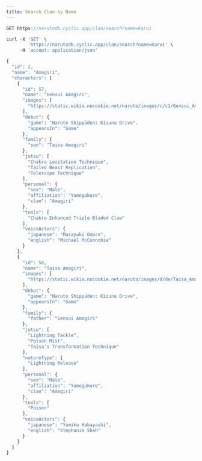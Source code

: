 ```yaml
---
title: Search Clan by Name
---
```


```js
GET https://narutodb.cyclic.app/clan/search?name=Karui
```

```js
curl -X 'GET' \
        'https://narutodb.cyclic.app/clan/search?name=Karui' \
     -H 'accept: application/json'
```

```js
{
  "id": 2,
  "name": "Amagiri",
  "characters": [
    {
      "id": 57,
      "name": "Gensui Amagiri",
      "images": [
        "https://static.wikia.nocookie.net/naruto/images/c/c1/Gensui_Amagiri.png/revision/latest?cb=20110527130053"
      ],
      "debut": {
        "game": "Naruto Shippūden: Kizuna Drive",
        "appearsIn": "Game"
      },
      "family": {
        "son": "Taisa Amagiri"
      },
      "jutsu": [
        "Chakra Levitation Technique",
        "Tailed Beast Replication",
        "Telescope Technique"
      ],
      "personal": {
        "sex": "Male",
        "affiliation": "Yumegakure",
        "clan": "Amagiri"
      },
      "tools": [
        "Chakra Enhanced Triple-Bladed Claw"
      ],
      "voiceActors": {
        "japanese": "Masayuki Omoro",
        "english": "Michael McConnohie"
      }
    },
    {
      "id": 58,
      "name": "Taisa Amagiri",
      "images": [
        "https://static.wikia.nocookie.net/naruto/images/d/de/Taisa_Amagiri.png/revision/latest?cb=20120228151033"
      ],
      "debut": {
        "game": "Naruto Shippūden: Kizuna Drive",
        "appearsIn": "Game"
      },
      "family": {
        "father": "Gensui Amagiri"
      },
      "jutsu": [
        "Lightning Tackle",
        "Poison Mist",
        "Taisa's Transformation Technique"
      ],
      "natureType": [
        "Lightning Release"
      ],
      "personal": {
        "sex": "Male",
        "affiliation": "Yumegakure",
        "clan": "Amagiri"
      },
      "tools": [
        "Poison"
      ],
      "voiceActors": {
        "japanese": "Yumiko Kobayashi",
        "english": "Stephanie Sheh"
      }
    }
  ]
}
```
